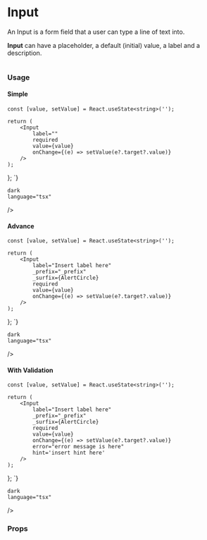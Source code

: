 
<Meta title="Components/Inputs/Input"  />

# Input
An Input is a form field that a user can type a line of text into.

<b>Input</b> can have a placeholder, a default (initial) value, a label and a description.

~~~
~~~
### Usage
#### Simple
<Canvas>
    <Story of={InputStories.Simple} />
</Canvas>
<Source
    code={`

    const [value, setValue] = React.useState<string>('');

    return (
        <Input
            label=""
            required
            value={value}
            onChange={(e) => setValue(e?.target?.value)}
        />
    );
};
    `}

    dark
    language="tsx"
/>

#### Advance
<Canvas>
    <Story of={InputStories.Advance} />
</Canvas>
<Source
    code={`

    const [value, setValue] = React.useState<string>('');

    return (
        <Input
            label="Insert label here"
            _prefix="_prefix"
            _surfix={AlertCircle}
            required
            value={value}
            onChange={(e) => setValue(e?.target?.value)}
        />
    );
};
    `}

    dark
    language="tsx"
/>


#### With Validation
<Canvas>
    <Story of={InputStories.Validation} />
</Canvas>
<Source
    code={`

    const [value, setValue] = React.useState<string>('');

    return (
        <Input
            label="Insert label here"
            _prefix="_prefix"
            _surfix={AlertCircle}
            required
            value={value}
            onChange={(e) => setValue(e?.target?.value)}
            error="error message is here"
            hint='insert hint here'
        />
    );
};
    `}

    dark
    language="tsx"
/>



### Props
<ArgTypes of={InputStories.Simple} sort="alpha" />
